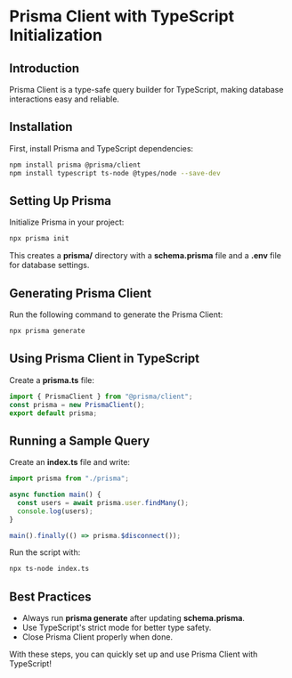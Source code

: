 # Prisma Client with TypeScript Initialization

## Introduction

Prisma Client is a type-safe query builder for TypeScript, making database interactions easy and reliable.

## Installation

First, install Prisma and TypeScript dependencies:

```sh
npm install prisma @prisma/client
npm install typescript ts-node @types/node --save-dev
```

## Setting Up Prisma

Initialize Prisma in your project:

```sh
npx prisma init
```

This creates a **prisma/** directory with a **schema.prisma** file and a **.env** file for database settings.

## Generating Prisma Client

Run the following command to generate the Prisma Client:

```sh
npx prisma generate
```

## Using Prisma Client in TypeScript

Create a **prisma.ts** file:

```ts
import { PrismaClient } from "@prisma/client";
const prisma = new PrismaClient();
export default prisma;
```

## Running a Sample Query

Create an **index.ts** file and write:

```ts
import prisma from "./prisma";

async function main() {
  const users = await prisma.user.findMany();
  console.log(users);
}

main().finally(() => prisma.$disconnect());
```

Run the script with:

```sh
npx ts-node index.ts
```

## Best Practices

- Always run **prisma generate** after updating **schema.prisma**.
- Use TypeScript's strict mode for better type safety.
- Close Prisma Client properly when done.

With these steps, you can quickly set up and use Prisma Client with TypeScript!
